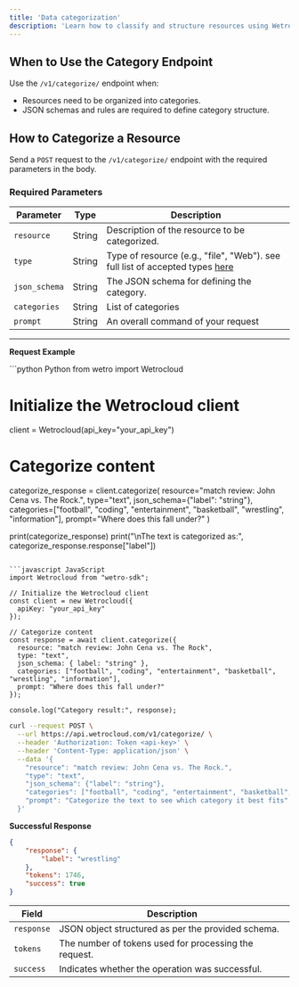 ```yaml
---
title: 'Data categorization'
description: 'Learn how to classify and structure resources using WetroCloud.'
---
```

## When to Use the Category Endpoint

Use the `/v1/categorize/` endpoint when:

- Resources need to be organized into categories.
- JSON schemas and rules are required to define category structure.

## How to Categorize a Resource

Send a `POST` request to the `/v1/categorize/` endpoint with the required parameters in the body.

### Required Parameters

| Parameter          | Type   | Description                                    |
|---------------------|--------|------------------------------------------------|
| `resource`          | String | Description of the resource to be categorized. |
| `type`              | String | Type of resource (e.g., "file", "Web"). see full list of accepted types [here](/insert)    |
| `json_schema`       | String | The JSON schema for defining the category.     |
| `categories`        | String | List of categories             |
| `prompt`            | String | An overall command of your request        |

---
**Request Example**

<CodeGroup>
```python Python
from wetro import Wetrocloud

# Initialize the Wetrocloud client
client = Wetrocloud(api_key="your_api_key")

# Categorize content
categorize_response = client.categorize(
    resource="match review: John Cena vs. The Rock.",
    type="text",
    json_schema={"label": "string"},
    categories=["football", "coding", "entertainment", "basketball", "wrestling", "information"],
    prompt="Where does this fall under?"
)

print(categorize_response)
print("\nThe text is categorized as:", categorize_response.response["label"])
```

```javascript JavaScript
import Wetrocloud from "wetro-sdk";

// Initialize the Wetrocloud client
const client = new Wetrocloud({
  apiKey: "your_api_key"
});

// Categorize content
const response = await client.categorize({
  resource: "match review: John Cena vs. The Rock",
  type: "text",
  json_schema: { label: "string" },
  categories: ["football", "coding", "entertainment", "basketball", "wrestling", "information"],
  prompt: "Where does this fall under?"
});

console.log("Category result:", response);
```

```bash cURL
curl --request POST \
  --url https://api.wetrocloud.com/v1/categorize/ \
  --header 'Authorization: Token <api-key>' \
  --header 'Content-Type: application/json' \
  --data '{
    "resource": "match review: John Cena vs. The Rock.",
    "type": "text",
    "json_schema": {"label": "string"},
    "categories": ["football", "coding", "entertainment", "basketball", "wrestling", "information"],
    "prompt": "Categorize the text to see which category it best fits"
  }'
```
</CodeGroup>

**Successful Response**
```json
{
    "response": {
        "label": "wrestling"
    },
    "tokens": 1746,
    "success": true
}
```

| Field     | Description                                           |
|-----------|-------------------------------------------------------|
| `response` | JSON object structured as per the provided schema.   |
| `tokens`  | The number of tokens used for processing the request. |
| `success` | Indicates whether the operation was successful.       |

